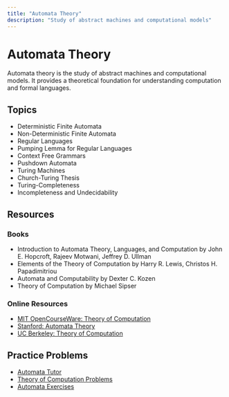 ```yaml
---
title: "Automata Theory"
description: "Study of abstract machines and computational models"
---
```


# Automata Theory

Automata theory is the study of abstract machines and computational models. It provides a theoretical foundation for understanding computation and formal languages.

## Topics

- Deterministic Finite Automata
- Non-Deterministic Finite Automata
- Regular Languages
- Pumping Lemma for Regular Languages
- Context Free Grammars
- Pushdown Automata
- Turing Machines
- Church-Turing Thesis
- Turing-Completeness
- Incompleteness and Undecidability

## Resources

### Books

- Introduction to Automata Theory, Languages, and Computation by John E. Hopcroft, Rajeev Motwani, Jeffrey D. Ullman
- Elements of the Theory of Computation by Harry R. Lewis, Christos H. Papadimitriou
- Automata and Computability by Dexter C. Kozen
- Theory of Computation by Michael Sipser

### Online Resources

- [MIT OpenCourseWare: Theory of Computation](https://ocw.mit.edu/courses/electrical-engineering-and-computer-science/6-045j-automata-computability-and-complexity-spring-2011/)
- [Stanford: Automata Theory](https://www.coursera.org/learn/automata)
- [UC Berkeley: Theory of Computation](https://www.eecs70.org/)

## Practice Problems

- [Automata Tutor](https://automatatutor.com/)
- [Theory of Computation Problems](https://www.cs.cornell.edu/courses/cs4810/2010fa/)
- [Automata Exercises](https://www.cs.princeton.edu/courses/archive/fall06/cos126/lectures/automata.pdf) 